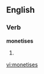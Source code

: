 
==English==

===Verb===
'''monetises'''

# {{third-person singular of|[[monetise]]}}

[[vi:monetises]]